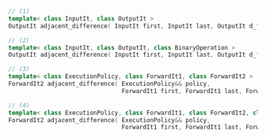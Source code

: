```cpp
// (1)
template< class InputIt, class OutputIt >
OutputIt adjacent_difference( InputIt first, InputIt last, OutputIt d_first );

// (2)
template< class InputIt, class OutputIt, class BinaryOperation >
OutputIt adjacent_difference( InputIt first, InputIt last, OutputIt d_first, BinaryOperation op );

// (3)
template< class ExecutionPolicy, class ForwardIt1, class ForwardIt2 >
ForwardIt2 adjacent_difference( ExecutionPolicy&& policy,
                                ForwardIt1 first, ForwardIt1 last, ForwardIt2 d_first );

// (4)
template< class ExecutionPolicy, class ForwardIt1, class ForwardIt2, class BinaryOperation >
ForwardIt2 adjacent_difference( ExecutionPolicy&& policy,
                                ForwardIt1 first, ForwardIt1 last, ForwardIt2 d_first, BinaryOperation op );
```
